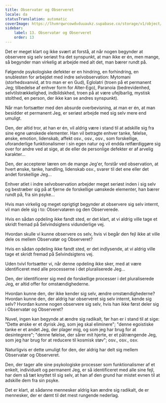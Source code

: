 ```yaml
---
title: Observatør og Observeret
locale: da
statusTranslation: automatic
coverImage: https://lhvmrqwrcowdvduuaukz.supabase.co/storage/v1/object/public/strapi-uploads/small_cover-tratado-de-psicologia-revolucionaria.webp-5e15e1cec4e0ebebcde5d7fc7565d8fd.webp
sidebar:
    label: 13. Observatør og Observeret
    order: 13
---
```

Det er meget klart og ikke svært at forstå, at når nogen begynder at observere sig selv seriøst fra det synspunkt, at man ikke er én, men mange, så begynder man virkelig at arbejde med alt det, man bærer rundt på.

Følgende psykologiske defekter er en hindring, en forhindring, en snublesten for arbejdet med indre selvobservation: Mytomani (storhedsvanvid, at tro man er en Gud), Eglolatri (troen på et permanent Jeg; tilbedelse af enhver form for Alter-Ego), Paranoia (bedrevidenhed, selvtilstrækkelighed, indbildskhed, troen på at være ufejlbarlig, mystisk stolthed, en person, der ikke kan se andres synspunkt).

Når man fortsætter med den absurde overbevisning, at man er én, at man besidder et permanent Jeg, er seriøst arbejde med sig selv mere end umuligt.

Den, der altid tror, at han er én, vil aldrig være i stand til at adskille sig fra sine egne uønskede elementer. Han vil betragte enhver tanke, følelse, ønske, emotion, lidenskab, affekt osv., osv., osv., som forskellige, uforanderlige funktionalismer i sin egen natur og vil endda retfærdiggøre sig over for andre ved at sige, at de eller de personlige defekter er af arvelig karakter...

Den, der accepterer læren om de mange Jeg'er, forstår ved observation, at hvert ønske, tanke, handling, lidenskab osv., svarer til det ene eller det andet forskellige Jeg...

Enhver atlet i indre selvobservation arbejder meget seriøst inden i sig selv og bestræber sig på at fjerne de forskellige uønskede elementer, han bærer rundt på, fra sin psyke...

Hvis man virkelig og meget oprigtigt begynder at observere sig selv internt, vil man dele sig i to: Observatøren og den Observerede.

Hvis en sådan opdeling ikke fandt sted, er det klart, at vi aldrig ville tage et skridt fremad på Selvindsigtens vidunderlige vej.

Hvordan skulle vi kunne observere os selv, hvis vi begår den fejl ikke at ville dele os mellem Observatør og Observeret?

Hvis en sådan opdeling ikke fandt sted, er det indlysende, at vi aldrig ville tage et skridt fremad på Selvindsigtens vej.

Uden tvivl fortsætter vi, når denne opdeling ikke sker, med at være identificeret med alle processerne i det pluraliserede Jeg...

Den, der identificerer sig med de forskellige processer i det pluraliserede Jeg, er altid offer for omstændighederne.

Hvordan kunne den, der ikke kender sig selv, ændre omstændighederne? Hvordan kunne den, der aldrig har observeret sig selv internt, kende sig selv? Hvordan kunne nogen observere sig selv, hvis han ikke først deler sig i Observatør og Observeret?

Nuvel, ingen kan begynde at ændre sig radikalt, før han er i stand til at sige: "Dette ønske er et dyrisk Jeg, som jeg skal eliminere"; "denne egoistiske tanke er et andet Jeg, der plager mig, og som jeg har brug for at desintegrere"; "denne følelse, der sårer mit hjerte, er et påtrængende Jeg, som jeg har brug for at reducere til kosmisk støv"; osv., osv., osv.

Naturligvis er dette umuligt for den, der aldrig har delt sig mellem Observatør og Observeret.

Den, der tager alle sine psykologiske processer som funktionalismer af et enkelt, individuelt og permanent Jeg, er så identificeret med alle sine fejl, har dem så tæt knyttet til sig selv, at han af den grund har mistet evnen til at adskille dem fra sin psyke.

Det er klart, at sådanne mennesker aldrig kan ændre sig radikalt, de er mennesker, der er dømt til det mest rungende nederlag.

